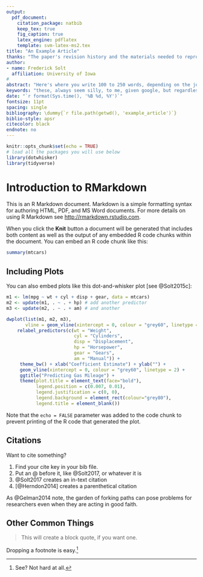 ```yaml
---
output: 
  pdf_document:
    citation_package: natbib
    keep_tex: true
    fig_caption: true
    latex_engine: pdflatex
    template: svm-latex-ms2.tex
title: "An Example Article"
thanks: "The paper's revision history and the materials needed to reproduce its analyses can be found [on Github here](http://github.com/fsolt/example_article). Corresponding author: [frederick-solt@uiowa.edu](mailto:frederick-solt@uiowa.edu). Current version: `r format(Sys.time(), '%B %d, %Y')`."
author:
- name: Frederick Solt
  affiliation: University of Iowa
#
abstract: "Here's where you write 100 to 250 words, depending on the journal, that describe your objective, methods, results, and conclusion."
keywords: "these, always seem silly, to me, given google, but regardless"
date: "`r format(Sys.time(), '%B %d, %Y')`"
fontsize: 11pt
spacing: single
bibliography: \dummy{`r file.path(getwd(), 'example_article')`}
biblio-style: apsr
citecolor: black
endnote: no
---
```


```r
knitr::opts_chunk$set(echo = TRUE)
# load all the packages you will use below 
library(dotwhisker)
library(tidyverse)
```

# Introduction to RMarkdown

This is an R Markdown document. Markdown is a simple formatting syntax for authoring HTML, PDF, and MS Word documents. For more details on using R Markdown see <http://rmarkdown.rstudio.com>.

When you click the **Knit** button a document will be generated that includes both content as well as the output of any embedded R code chunks within the document. You can embed an R code chunk like this:

```r
summary(mtcars)
```

## Including Plots

You can also embed plots like this dot-and-whisker plot [see @Solt2015c]:

```r
m1 <- lm(mpg ~ wt + cyl + disp + gear, data = mtcars)
m2 <- update(m1, . ~ . + hp) # add another predictor
m3 <- update(m2, . ~ . + am) # and another 

dwplot(list(m1, m2, m3),
       vline = geom_vline(xintercept = 0, colour = "grey60", linetype = 2)) %>% # plot line at zero _behind_ coefs
    relabel_predictors(c(wt = "Weight",                       
                         cyl = "Cylinders", 
                         disp = "Displacement", 
                         hp = "Horsepower", 
                         gear = "Gears", 
                         am = "Manual")) +
     theme_bw() + xlab("Coefficient Estimate") + ylab("") +
     geom_vline(xintercept = 0, colour = "grey60", linetype = 2) +
     ggtitle("Predicting Gas Mileage") +
     theme(plot.title = element_text(face="bold"),
           legend.position = c(0.007, 0.01),
           legend.justification = c(0, 0), 
           legend.background = element_rect(colour="grey80"),
           legend.title = element_blank()) 
```

Note that the `echo = FALSE` parameter was added to the code chunk to prevent printing of the R code that generated the plot.

## Citations
Want to cite something?

1. Find your cite key in your bib file.
1. Put an @ before it, like @Solt2017, or whatever it is
1. @Solt2017 creates an in-text citation
1. [@Herndon2014] creates a parenthetical citation

As @Gelman2014 note, the garden of forking paths can pose problems for researchers even when they are acting in good faith.

## Other Common Things

> This will create a block quote, if you want one.

Dropping a footnote is easy.^[See? Not hard at all.]

